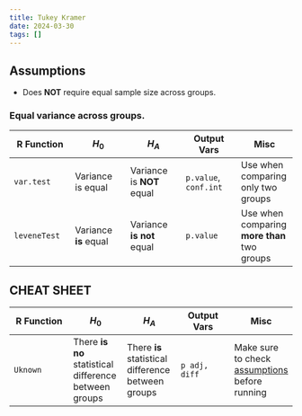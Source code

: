 ```yaml
---
title: Tukey Kramer
date: 2024-03-30
tags: []
---
```


## Assumptions

- Does **NOT** require equal sample size across groups.

### Equal variance across groups.

| R Function    | $H_0$     | $H_A$     | Output Vars    | Misc    |
|---------------- | --------------- | --------------- | --------------- | --------------- |
| `var.test`    | Variance is equal    | Variance is **NOT** equal | `p.value`, `conf.int`   | Use when comparing only two groups |
| `leveneTest` | Variance **is** equal | Variance **is not** equal | `p.value` | Use when comparing **more than** two groups |

## CHEAT SHEET

| R Function    | $H_0$     | $H_A$     | Output Vars    | Misc    |
|---------------- | --------------- | --------------- | --------------- | --------------- |
|	`Uknown` | There **is no** statistical difference between groups | There **is** statistical difference between groups | `p adj, diff` | Make sure to check [assumptions](#assumptions) before running |

